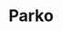 ---
title: Parko
slug: "parko"
order: 4
socialImage: 'og-image.png'
published: false
aboutcompany: Parko is an male fashion store in Brazil, based in Fortaleza, Ceará, but with national cover.
project: This e-commerce project has as main core the misson of clearly represent the brand soul, as the brand has the freedom as main core.
tags: [
    'UI',
    'Fashion',
    'Magento 2'
]
colorone: "#222222"
colortwo: "#000000"
mock: 'mock.png'
mockMobile: 'mock-mobile.png'
gallery: [
    'danilo-nobre-parko.jpg',
    'danilo-nobre-parko-mobile.jpg'
]
video: parko-timelapse.mp4
timeline: '2018'
role: UX/UI Designer
---